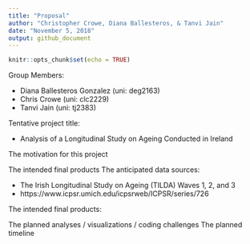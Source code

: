 ```yaml
---
title: "Proposal"
author: "Christopher Crowe, Diana Ballesteros, & Tanvi Jain"
date: "November 5, 2018"
output: github_document
---
```


```r
knitr::opts_chunk$set(echo = TRUE)
```

Group Members:

* Diana Ballesteros Gonzalez (uni: deg2163) 
* Chris Crowe (uni: clc2229) 
* Tanvi Jain (uni: tj2383)

Tentative project title: 

* Analysis of a Longitudinal Study on Ageing Conducted in Ireland 

The motivation for this project

The intended final products
The anticipated data sources:

* The Irish Longitudinal Study on Ageing (TILDA) Waves 1, 2, and 3
* https://www.icpsr.umich.edu/icpsrweb/ICPSR/series/726

The intended final products: 

The planned analyses / visualizations / coding challenges
The planned timeline
